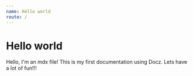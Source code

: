 ```yaml
---
name: Hello world
route: /
---
```


# Hello world

Hello, I'm an mdx file! This is my first documentation using Docz. Lets have a lot of fun!!!
